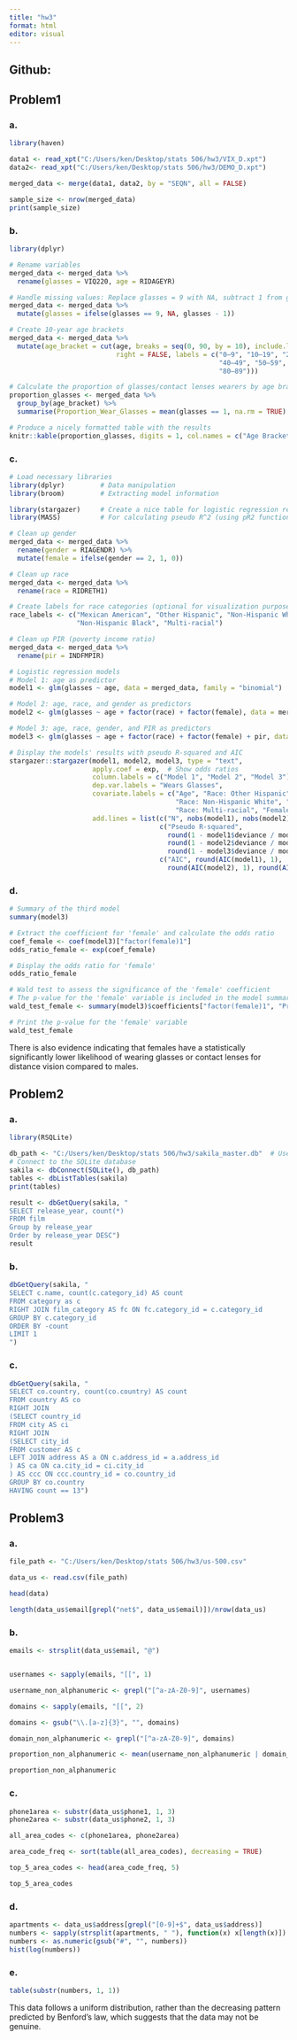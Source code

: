 ---
title: "hw3"
format: html
editor: visual
---

## Github:

## Problem1

### a.

```{r}

library(haven)
```

```{r}
data1 <- read_xpt("C:/Users/ken/Desktop/stats 506/hw3/VIX_D.xpt")
data2<- read_xpt("C:/Users/ken/Desktop/stats 506/hw3/DEMO_D.xpt")

merged_data <- merge(data1, data2, by = "SEQN", all = FALSE)

sample_size <- nrow(merged_data)
print(sample_size)
```

### b.

```{r}

library(dplyr)
```

```{r}
# Rename variables
merged_data <- merged_data %>%
  rename(glasses = VIQ220, age = RIDAGEYR)

# Handle missing values: Replace glasses = 9 with NA, subtract 1 from glasses variable
merged_data <- merged_data %>%
  mutate(glasses = ifelse(glasses == 9, NA, glasses - 1))

# Create 10-year age brackets
merged_data <- merged_data %>%
  mutate(age_bracket = cut(age, breaks = seq(0, 90, by = 10), include.lowest = TRUE, 
                           right = FALSE, labels = c("0–9", "10–19", "20–29", "30–39", 
                                                     "40–49", "50–59", "60–69", "70–79", 
                                                     "80–89")))

# Calculate the proportion of glasses/contact lenses wearers by age bracket
proportion_glasses <- merged_data %>%
  group_by(age_bracket) %>%
  summarise(Proportion_Wear_Glasses = mean(glasses == 1, na.rm = TRUE) * 100)

# Produce a nicely formatted table with the results
knitr::kable(proportion_glasses, digits = 1, col.names = c("Age Bracket", "Proportion Wear Glasses (%)"))

```

### c.

```{r}
# Load necessary libraries
library(dplyr)         # Data manipulation
library(broom)         # Extracting model information

library(stargazer)     # Create a nice table for logistic regression results
library(MASS)          # For calculating pseudo R^2 (using pR2 function)

```

```{r}
# Clean up gender
merged_data <- merged_data %>%
  rename(gender = RIAGENDR) %>%
  mutate(female = ifelse(gender == 2, 1, 0))

# Clean up race
merged_data <- merged_data %>%
  rename(race = RIDRETH1)

# Create labels for race categories (optional for visualization purposes)
race_labels <- c("Mexican American", "Other Hispanic", "Non-Hispanic White", 
                 "Non-Hispanic Black", "Multi-racial")

# Clean up PIR (poverty income ratio)
merged_data <- merged_data %>%
  rename(pir = INDFMPIR)

# Logistic regression models
# Model 1: age as predictor
model1 <- glm(glasses ~ age, data = merged_data, family = "binomial")

# Model 2: age, race, and gender as predictors
model2 <- glm(glasses ~ age + factor(race) + factor(female), data = merged_data, family = "binomial")

# Model 3: age, race, gender, and PIR as predictors
model3 <- glm(glasses ~ age + factor(race) + factor(female) + pir, data = merged_data, family = "binomial")

# Display the models' results with pseudo R-squared and AIC
stargazer::stargazer(model1, model2, model3, type = "text",
                     apply.coef = exp,  # Show odds ratios
                     column.labels = c("Model 1", "Model 2", "Model 3"),
                     dep.var.labels = "Wears Glasses",
                     covariate.labels = c("Age", "Race: Other Hispanic", 
                                          "Race: Non-Hispanic White", "Race: Non-Hispanic Black", 
                                          "Race: Multi-racial", "Female", "PIR"),
                     add.lines = list(c("N", nobs(model1), nobs(model2), nobs(model3)),
                                      c("Pseudo R-squared", 
                                        round(1 - model1$deviance / model1$null.deviance, 3),
                                        round(1 - model2$deviance / model2$null.deviance, 3),
                                        round(1 - model3$deviance / model3$null.deviance, 3)),
                                      c("AIC", round(AIC(model1), 1), 
                                        round(AIC(model2), 1), round(AIC(model3), 1))))

```

### d.

```{r}
# Summary of the third model
summary(model3)

# Extract the coefficient for 'female' and calculate the odds ratio
coef_female <- coef(model3)["factor(female)1"]
odds_ratio_female <- exp(coef_female)

# Display the odds ratio for 'female'
odds_ratio_female

# Wald test to assess the significance of the 'female' coefficient
# The p-value for the 'female' variable is included in the model summary output
wald_test_female <- summary(model3)$coefficients["factor(female)1", "Pr(>|z|)"]

# Print the p-value for the 'female' variable
wald_test_female

```

There is also evidence indicating that females have a statistically significantly lower likelihood of wearing glasses or contact lenses for distance vision compared to males.

## Problem2

### a.

```{r}

library(RSQLite)             

```

```{r}
db_path <- "C:/Users/ken/Desktop/stats 506/hw3/sakila_master.db"  # Use forward slashes
# Connect to the SQLite database
sakila <- dbConnect(SQLite(), db_path)
tables <- dbListTables(sakila)
print(tables)
```

```{r}
result <- dbGetQuery(sakila, "
SELECT release_year, count(*)
FROM film
Group by release_year
Order by release_year DESC")
result
```

### b.

```{r}
dbGetQuery(sakila, "
SELECT c.name, count(c.category_id) AS count
FROM category as c
RIGHT JOIN film_category AS fc ON fc.category_id = c.category_id
GROUP BY c.category_id
ORDER BY -count
LIMIT 1
")
```

### c.

```{r}
dbGetQuery(sakila, "
SELECT co.country, count(co.country) AS count
FROM country AS co
RIGHT JOIN
(SELECT country_id
FROM city AS ci
RIGHT JOIN
(SELECT city_id
FROM customer AS c
LEFT JOIN address AS a ON c.address_id = a.address_id
) AS ca ON ca.city_id = ci.city_id
) AS ccc ON ccc.country_id = co.country_id
GROUP BY co.country
HAVING count == 13")
```

## Problem3

### a.

```{r}

file_path <- "C:/Users/ken/Desktop/stats 506/hw3/us-500.csv"

data_us <- read.csv(file_path)

head(data)

```

```{r}
length(data_us$email[grepl("net$", data_us$email)])/nrow(data_us)
```

### b.

```{r}
emails <- strsplit(data_us$email, "@")


usernames <- sapply(emails, "[[", 1)

username_non_alphanumeric <- grepl("[^a-zA-Z0-9]", usernames)

domains <- sapply(emails, "[[", 2)

domains <- gsub("\\.[a-z]{3}", "", domains)

domain_non_alphanumeric <- grepl("[^a-zA-Z0-9]", domains)

proportion_non_alphanumeric <- mean(username_non_alphanumeric | domain_non_alphanumeric)

proportion_non_alphanumeric

```

### c.

```{r}
phone1area <- substr(data_us$phone1, 1, 3)
phone2area <- substr(data_us$phone2, 1, 3)

all_area_codes <- c(phone1area, phone2area)

area_code_freq <- sort(table(all_area_codes), decreasing = TRUE)

top_5_area_codes <- head(area_code_freq, 5)

top_5_area_codes

```

### d.

```{r}
apartments <- data_us$address[grepl("[0-9]+$", data_us$address)]
numbers <- sapply(strsplit(apartments, " "), function(x) x[length(x)])
numbers <- as.numeric(gsub("#", "", numbers))
hist(log(numbers))
```

### e.

```{r}
table(substr(numbers, 1, 1))
```

This data follows a uniform distribution, rather than the decreasing pattern predicted by Benford's law, which suggests that the data may not be genuine.
